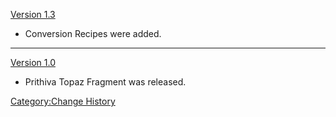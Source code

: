 [[Version 1.3]]
*Conversion Recipes were added.
----
[[Version 1.0]]
*Prithiva Topaz Fragment was released.
<noinclude>[[Category:Change History]]</noinclude>